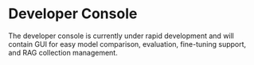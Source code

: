 # Developer Console

The developer console is currently under rapid development and will contain GUI for easy model comparison, evaluation, fine-tuning support, and RAG collection management.
